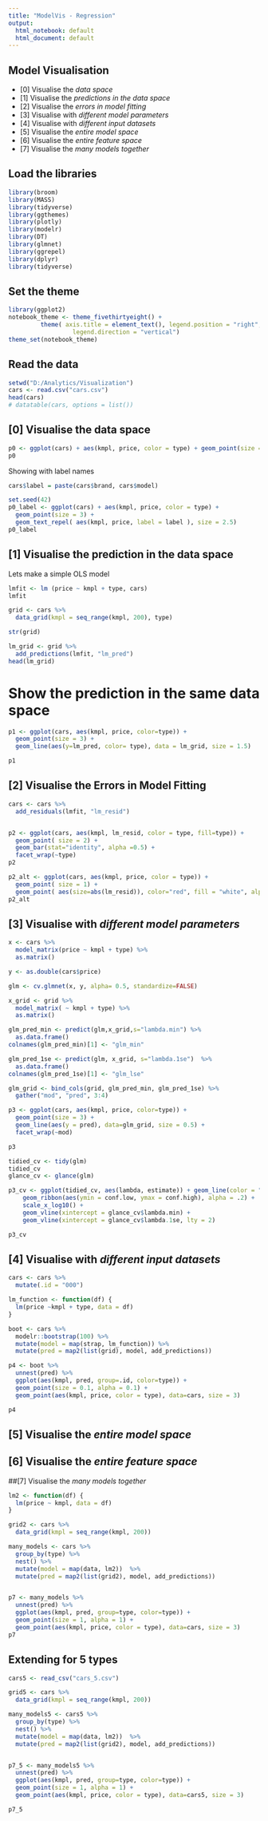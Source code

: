 ---
title: "ModelVis - Regression"
output:
  html_notebook: default
  html_document: default
---

## Model Visualisation

- [0] Visualise the *data space*
- [1] Visualise the *predictions in the data space*
- [2] Visualise the *errors in model fitting*
- [3] Visualise with *different model parameters*
- [4] Visualise with *different input datasets*
- [5] Visualise the *entire model space*
- [6] Visualise the *entire feature space*
- [7] Visualise the *many models together*


## Load the libraries

```{r}
library(broom)
library(MASS)
library(tidyverse)
library(ggthemes)
library(plotly)
library(modelr)
library(DT)
library(glmnet)
library(ggrepel)
library(dplyr)
library(tidyverse)
```


## Set the theme

```{r}
library(ggplot2)
notebook_theme <- theme_fivethirtyeight() + 
         theme( axis.title = element_text(), legend.position = "right",
                  legend.direction = "vertical")
theme_set(notebook_theme)
```

## Read the data

```{r}
setwd("D:/Analytics/Visualization")
cars <- read.csv("cars.csv")
head(cars)
# datatable(cars, options = list())
```

## [0] Visualise the data space

```{r}
p0 <- ggplot(cars) + aes(kmpl, price, color = type) + geom_point(size = 3)
p0
```

Showing with label names

```{r}
cars$label = paste(cars$brand, cars$model)

set.seed(42)
p0_label <- ggplot(cars) + aes(kmpl, price, color = type) + 
  geom_point(size = 3) +
  geom_text_repel( aes(kmpl, price, label = label ), size = 2.5)
p0_label

```



## [1] Visualise the prediction in the data space

Lets make a simple OLS model

```{r}
lmfit <- lm (price ~ kmpl + type, cars)
lmfit

grid <- cars %>%
  data_grid(kmpl = seq_range(kmpl, 200), type)

str(grid)

lm_grid <- grid %>%
  add_predictions(lmfit, "lm_pred")
head(lm_grid)
```

# Show the prediction in the same data space

```{r}
p1 <- ggplot(cars, aes(kmpl, price, color=type)) + 
  geom_point(size = 3) + 
  geom_line(aes(y=lm_pred, color= type), data = lm_grid, size = 1.5)

p1

```


## [2] Visualise the Errors in Model Fitting

```{r}
cars <- cars %>% 
  add_residuals(lmfit, "lm_resid")


p2 <- ggplot(cars, aes(kmpl, lm_resid, color = type, fill=type)) + 
  geom_point( size = 2) +
  geom_bar(stat="identity", alpha =0.5) +
  facet_wrap(~type)
p2
```


```{r}
p2_alt <- ggplot(cars, aes(kmpl, price, color = type)) + 
  geom_point( size = 1) +
  geom_point( aes(size=abs(lm_resid)), color="red", fill = "white", alpha = 0.2)
p2_alt
```


## [3] Visualise with *different model parameters*

```{r}
x <- cars %>% 
  model_matrix(price ~ kmpl + type) %>%
  as.matrix()

y <- as.double(cars$price)

glm <- cv.glmnet(x, y, alpha= 0.5, standardize=FALSE)

x_grid <- grid %>%
  model_matrix( ~ kmpl + type) %>%
  as.matrix()

glm_pred_min <- predict(glm,x_grid,s="lambda.min") %>%
  as.data.frame() 
colnames(glm_pred_min)[1] <- "glm_min"

glm_pred_1se <- predict(glm, x_grid, s="lambda.1se")  %>%
  as.data.frame() 
colnames(glm_pred_1se)[1] <- "glm_lse"

glm_grid <- bind_cols(grid, glm_pred_min, glm_pred_1se) %>%
  gather("mod", "pred", 3:4)

p3 <- ggplot(cars, aes(kmpl, price, color=type)) +
  geom_point(size = 3) +
  geom_line(aes(y = pred), data=glm_grid, size = 0.5) + 
  facet_wrap(~mod)

p3

tidied_cv <- tidy(glm)
tidied_cv
glance_cv <- glance(glm)

p3_cv <- ggplot(tidied_cv, aes(lambda, estimate)) + geom_line(color = "red") +
    geom_ribbon(aes(ymin = conf.low, ymax = conf.high), alpha = .2) +
    scale_x_log10() + 
    geom_vline(xintercept = glance_cv$lambda.min) +
    geom_vline(xintercept = glance_cv$lambda.1se, lty = 2)

p3_cv
```


## [4] Visualise with *different input datasets*

```{r}

cars <- cars %>%
  mutate(.id = "000")

lm_function <- function(df) {
  lm(price ~kmpl + type, data = df)
}

boot <- cars %>% 
  modelr::bootstrap(100) %>%
  mutate(model = map(strap, lm_function)) %>%
  mutate(pred = map2(list(grid), model, add_predictions))

p4 <- boot %>%
  unnest(pred) %>%
  ggplot(aes(kmpl, pred, group=.id, color=type)) +
  geom_point(size = 0.1, alpha = 0.1) + 
  geom_point(aes(kmpl, price, color = type), data=cars, size = 3)

p4
```

## [5] Visualise the *entire model space*


## [6] Visualise the *entire feature space*


##[7] Visualise the *many models together*

```{r}

lm2 <- function(df) {
  lm(price ~ kmpl, data = df)
}

grid2 <- cars %>%
  data_grid(kmpl = seq_range(kmpl, 200))

many_models <- cars %>%
  group_by(type) %>%
  nest() %>%
  mutate(model = map(data, lm2))  %>%
  mutate(pred = map2(list(grid2), model, add_predictions))


p7 <- many_models %>%
  unnest(pred) %>%
  ggplot(aes(kmpl, pred, group=type, color=type)) +
  geom_point(size = 1, alpha = 1) + 
  geom_point(aes(kmpl, price, color = type), data=cars, size = 3)
p7

```

## Extending for 5 types

```{r}

cars5 <- read_csv("cars_5.csv")

grid5 <- cars %>%
  data_grid(kmpl = seq_range(kmpl, 200))

many_models5 <- cars5 %>%
  group_by(type) %>%
  nest() %>%
  mutate(model = map(data, lm2))  %>%
  mutate(pred = map2(list(grid2), model, add_predictions))


p7_5 <- many_models5 %>%
  unnest(pred) %>%
  ggplot(aes(kmpl, pred, group=type, color=type)) +
  geom_point(size = 1, alpha = 1) + 
  geom_point(aes(kmpl, price, color = type), data=cars5, size = 3)

p7_5
```



